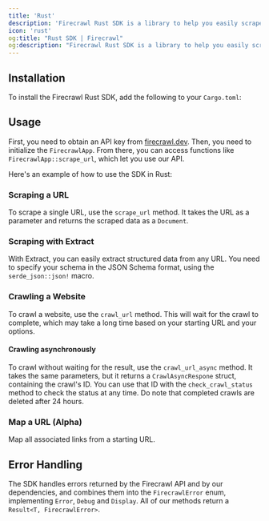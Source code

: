 ```yaml
---
title: 'Rust'
description: 'Firecrawl Rust SDK is a library to help you easily scrape and crawl websites, and output the data in a format ready for use with language models (LLMs).'
icon: 'rust'
og:title: "Rust SDK | Firecrawl"
og:description: "Firecrawl Rust SDK is a library to help you easily scrape and crawl websites, and output the data in a format ready for use with language models (LLMs)."
---
```



## Installation

To install the Firecrawl Rust SDK, add the following to your `Cargo.toml`:

<InstallationRust />

## Usage

First, you need to obtain an API key from [firecrawl.dev](https://firecrawl.dev). Then, you need to initialize the `FirecrawlApp`. From there, you can access functions like `FirecrawlApp::scrape_url`, which let you use our API.

Here's an example of how to use the SDK in Rust:

<ScrapeAndCrawlRustExample />

### Scraping a URL

To scrape a single URL, use the `scrape_url` method. It takes the URL as a parameter and returns the scraped data as a `Document`.

<ScrapeRustShort />

### Scraping with Extract

With Extract, you can easily extract structured data from any URL. You need to specify your schema in the JSON Schema format, using the `serde_json::json!` macro.

<LLMExtractRust />

### Crawling a Website

To crawl a website, use the `crawl_url` method. This will wait for the crawl to complete, which may take a long time based on your starting URL and your options.

<CrawlRustShort />

#### Crawling asynchronously

To crawl without waiting for the result, use the `crawl_url_async` method. It takes the same parameters, but it returns a `CrawlAsyncRespone` struct, containing the crawl's ID. You can use that ID with the `check_crawl_status` method to check the status at any time. Do note that completed crawls are deleted after 24 hours.

<CrawlAsyncRustShort />

### Map a URL (Alpha)

Map all associated links from a starting URL.

<MapRustShort />

## Error Handling

The SDK handles errors returned by the Firecrawl API and by our dependencies, and combines them into the `FirecrawlError` enum, implementing `Error`, `Debug` and `Display`. All of our methods return a `Result<T, FirecrawlError>`.

